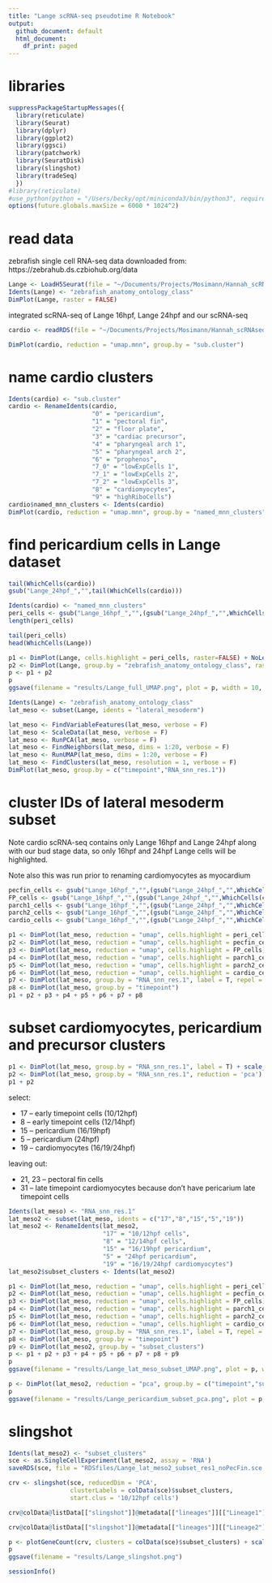 ```yaml
---
title: "Lange scRNA-seq pseudotime R Notebook"
output:
  github_document: default
  html_document:
    df_print: paged
---
```




# libraries
```r
suppressPackageStartupMessages({
  library(reticulate)
  library(Seurat)
  library(dplyr)
  library(ggplot2)
  library(ggsci)
  library(patchwork)
  library(SeuratDisk)
  library(slingshot)
  library(tradeSeq)
  })
#library(reticulate)
#use_python(python = "/Users/becky/opt/miniconda3/bin/python3", required = TRUE)
options(future.globals.maxSize = 6000 * 1024^2)
```

# read data
zebrafish single cell RNA-seq data downloaded from: https://zebrahub.ds.czbiohub.org/data
```r
Lange <- LoadH5Seurat(file = "~/Documents/Projects/Mosimann/Hannah_scRNAseq/data/zf_atlas_full_v4_release.h5seurat", assays = "RNA")
Idents(Lange) <- "zebrafish_anatomy_ontology_class"
DimPlot(Lange, raster = FALSE)
```
integrated scRNA-seq of Lange 16hpf, Lange 24hpf and our scRNA-seq
```r
cardio <- readRDS(file = "~/Documents/Projects/Mosimann/Hannah_scRNAseq_Integration_SeuratV5/integrate_and_subset/CardioSubset_v3_Integrated_hand2Bud_Lange16hpf_Lange24hpf.RDS")
```

```r
DimPlot(cardio, reduction = "umap.mnn", group.by = "sub.cluster")
```

# name cardio clusters
```r
Idents(cardio) <- "sub.cluster"
cardio <- RenameIdents(cardio,
                       "0" = "pericardium",
                       "1" = "pectoral fin",
                       "2" = "floor plate",
                       "3" = "cardiac precursor",
                       "4" = "pharyngeal arch 1",
                       "5" = "pharyngeal arch 2",
                       "6" = "prophenos",
                       "7_0" = "lowExpCells 1",
                       "7_1" = "lowExpCells 2",
                       "7_2" = "lowExpCells 3",
                       "8" = "cardiomyocytes",
                       "9" = "highRiboCells")
cardio$named_mnn_clusters <- Idents(cardio)
DimPlot(cardio, reduction = "umap.mnn", group.by = "named_mnn_clusters")
```

# find pericardium cells in Lange dataset
```r
tail(WhichCells(cardio))
gsub("Lange_24hpf_","",tail(WhichCells(cardio)))
```

```r
Idents(cardio) <- "named_mnn_clusters"
peri_cells <- gsub("Lange_16hpf_","",(gsub("Lange_24hpf_","",WhichCells(cardio, idents = "pericardium"))))
length(peri_cells)
```

```r
tail(peri_cells)
head(WhichCells(Lange))
```

```r
p1 <- DimPlot(Lange, cells.highlight = peri_cells, raster=FALSE) + NoLegend() 
p2 <- DimPlot(Lange, group.by = "zebrafish_anatomy_ontology_class", raster=FALSE)
p <- p1 + p2
p
ggsave(filename = "results/Lange_full_UMAP.png", plot = p, width = 10, height = 5)
```

```r
Idents(Lange) <- "zebrafish_anatomy_ontology_class"
lat_meso <- subset(Lange, idents = "lateral_mesoderm")
```

```r
lat_meso <- FindVariableFeatures(lat_meso, verbose = F)
lat_meso <- ScaleData(lat_meso, verbose = F)
lat_meso <- RunPCA(lat_meso, verbose = F)
lat_meso <- FindNeighbors(lat_meso, dims = 1:20, verbose = F)
lat_meso <- RunUMAP(lat_meso, dims = 1:20, verbose = F)
lat_meso <- FindClusters(lat_meso, resolution = 1, verbose = F)
DimPlot(lat_meso, group.by = c("timepoint","RNA_snn_res.1"))
```

# cluster IDs of lateral mesoderm subset

Note cardio scRNA-seq contains only Lange 16hpf and Lange 24hpf along with our bud stage data, so only 16hpf and 24hpf Lange cells will be highlighted.

Note also this was run prior to renaming cardiomyocytes as myocardium
```r
pecfin_cells <- gsub("Lange_16hpf_","",(gsub("Lange_24hpf_","",WhichCells(cardio, idents = "pectoral fin"))))
FP_cells <- gsub("Lange_16hpf_","",(gsub("Lange_24hpf_","",WhichCells(cardio, idents = "floor plate"))))
parch1_cells <- gsub("Lange_16hpf_","",(gsub("Lange_24hpf_","",WhichCells(cardio, idents = "pharyngeal arch 1"))))
parch2_cells <- gsub("Lange_16hpf_","",(gsub("Lange_24hpf_","",WhichCells(cardio, idents = "pharyngeal arch 2"))))
cardio_cells <- gsub("Lange_16hpf_","",(gsub("Lange_24hpf_","",WhichCells(cardio, idents = "cardiomyocytes"))))
```

```r
p1 <- DimPlot(lat_meso, reduction = "umap", cells.highlight = peri_cells) + NoLegend() + ggtitle("pericardium")
p2 <- DimPlot(lat_meso, reduction = "umap", cells.highlight = pecfin_cells) + NoLegend() + ggtitle("pectoral fin")
p3 <- DimPlot(lat_meso, reduction = "umap", cells.highlight = FP_cells) + NoLegend() + ggtitle("floor plate")
p4 <- DimPlot(lat_meso, reduction = "umap", cells.highlight = parch1_cells) + NoLegend() + ggtitle("pharyngeal arch 1")
p5 <- DimPlot(lat_meso, reduction = "umap", cells.highlight = parch2_cells) + NoLegend() + ggtitle("pharyngeal arch 2")
p6 <- DimPlot(lat_meso, reduction = "umap", cells.highlight = cardio_cells) + NoLegend() + ggtitle("cardiomyocytes")
p7 <- DimPlot(lat_meso, group.by = "RNA_snn_res.1", label = T, repel = T) + NoLegend()
p8 <- DimPlot(lat_meso, group.by = "timepoint")
p1 + p2 + p3 + p4 + p5 + p6 + p7 + p8
```

# subset cardiomyocytes, pericardium and precursor clusters

```r
p1 <- DimPlot(lat_meso, group.by = "RNA_snn_res.1", label = T) + scale_color_igv()
p2 <- DimPlot(lat_meso, group.by = "RNA_snn_res.1", reduction = 'pca') + scale_color_igv() + NoLegend()
p1 + p2
```

select: 

* 17 – early timepoint cells (10/12hpf) 
* 8 – early timepoint cells (12/14hpf) 
* 15 – pericardium (16/19hpf) 
* 5 – pericardium (24hpf) 
* 19 – cardiomyocytes (16/19/24hpf)

leaving out: 

* 21, 23 – pectoral fin cells 
* 31 – late timepoint cardiomyocytes because don’t have pericarium late timepoint cells

```r
Idents(lat_meso) <- "RNA_snn_res.1"
lat_meso2 <- subset(lat_meso, idents = c("17","8","15","5","19"))
lat_meso2 <- RenameIdents(lat_meso2,
                          "17" = "10/12hpf cells",
                          "8" = "12/14hpf cells",
                          "15" = "16/19hpf pericardium",
                          "5" = "24hpf pericardium",
                          "19" = "16/19/24hpf cardiomyocytes")
lat_meso2$subset_clusters <- Idents(lat_meso2)

```

```r
p1 <- DimPlot(lat_meso, reduction = "umap", cells.highlight = peri_cells) + NoLegend() + ggtitle("pericardium")
p2 <- DimPlot(lat_meso, reduction = "umap", cells.highlight = pecfin_cells) + NoLegend() + ggtitle("pectoral fin")
p3 <- DimPlot(lat_meso, reduction = "umap", cells.highlight = FP_cells) + NoLegend() + ggtitle("floor plate")
p4 <- DimPlot(lat_meso, reduction = "umap", cells.highlight = parch1_cells) + NoLegend() + ggtitle("pharyngeal arch 1")
p5 <- DimPlot(lat_meso, reduction = "umap", cells.highlight = parch2_cells) + NoLegend() + ggtitle("pharyngeal arch 2")
p6 <- DimPlot(lat_meso, reduction = "umap", cells.highlight = cardio_cells) + NoLegend() + ggtitle("cardiomyocytes")
p7 <- DimPlot(lat_meso, group.by = "RNA_snn_res.1", label = T, repel = T) + NoLegend()
p8 <- DimPlot(lat_meso, group.by = "timepoint")
p9 <- DimPlot(lat_meso2, group.by = "subset_clusters")
p <- p1 + p2 + p3 + p4 + p5 + p6 + p7 + p8 + p9
p
ggsave(filename = "results/Lange_lat_meso_subset_UMAP.png", plot = p, width = 13, height = 10)
```

```r
p <- DimPlot(lat_meso2, reduction = "pca", group.by = c("timepoint","subset_clusters")) + scale_color_igv()
p
ggsave(filename = "results/Lange_pericardium_subset_pca.png", plot = p, width = 10, height = 5)
```

# slingshot

```r
Idents(lat_meso2) <- "subset_clusters"
sce <- as.SingleCellExperiment(lat_meso2, assay = 'RNA')
saveRDS(sce, file = "RDSfiles/Lange_lat_meso2_subset_res1_noPecFin.sce.RDS")
```

```r
crv <- slingshot(sce, reducedDim = 'PCA', 
                 clusterLabels = colData(sce)$subset_clusters,
                 start.clus = '10/12hpf cells')
```

```r
crv@colData@listData[["slingshot"]]@metadata[["lineages"]][["Lineage1"]]
```

```r
crv@colData@listData[["slingshot"]]@metadata[["lineages"]][["Lineage2"]]
```


```r
p <- plotGeneCount(crv, clusters = colData(sce)$subset_clusters) + scale_color_igv()
p
ggsave(filename = "results/Lange_slingshot.png")
```


```r
sessionInfo()
```


